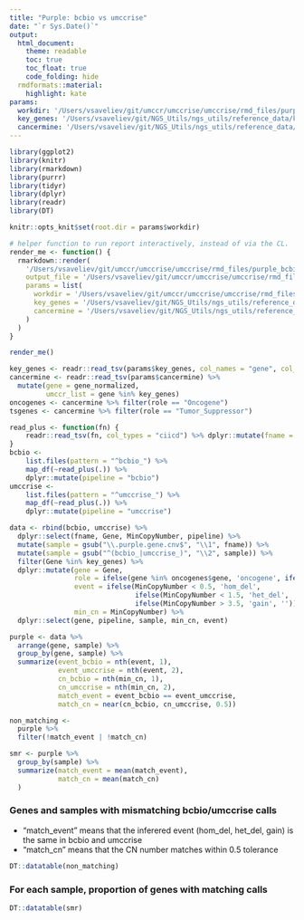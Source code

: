 ```yaml
---
title: "Purple: bcbio vs umccrise"
date: "`r Sys.Date()`"
output:
  html_document:
    theme: readable
    toc: true
    toc_float: true
    code_folding: hide
  rmdformats::material:
    highlight: kate
params:
  workdir: '/Users/vsaveliev/git/umccr/umccrise/umccrise/rmd_files/purple'
  key_genes: '/Users/vsaveliev/git/NGS_Utils/ngs_utils/reference_data/key_genes/key_genes.txt'
  cancermine: '/Users/vsaveliev/git/NGS_Utils/ngs_utils/reference_data/cancermine_collated.tsv'
---
```


```r
library(ggplot2)
library(knitr)
library(rmarkdown)
library(purrr)
library(tidyr)
library(dplyr)
library(readr)
library(DT)
```

```r
knitr::opts_knit$set(root.dir = params$workdir)
```

```r
# helper function to run report interactively, instead of via the CL.
render_me <- function() {
  rmarkdown::render(
    '/Users/vsaveliev/git/umccr/umccrise/umccrise/rmd_files/purple_bcbio_umccrise.Rmd', 
    output_file = '/Users/vsaveliev/git/umccr/umccrise/umccrise/rmd_files/purple_bcbio_umccrise.html',
    params = list(
      workdir = '/Users/vsaveliev/git/umccr/umccrise/umccrise/rmd_files/purple',
      key_genes = '/Users/vsaveliev/git/NGS_Utils/ngs_utils/reference_data/key_genes/key_genes.txt',
      cancermine = '/Users/vsaveliev/git/NGS_Utils/ngs_utils/reference_data/cancermine_collated.tsv'
    )
  )
}

render_me()
```

```r
key_genes <- readr::read_tsv(params$key_genes, col_names = "gene", col_types = "c")$gene
cancermine <- readr::read_tsv(params$cancermine) %>%
  mutate(gene = gene_normalized,
         umccr_list = gene %in% key_genes)
oncogenes <- cancermine %>% filter(role == "Oncogene")
tsgenes <- cancermine %>% filter(role == "Tumor_Suppressor")
```

```r
read_plus <- function(fn) {
    readr::read_tsv(fn, col_types = "ciicd") %>% dplyr::mutate(fname = fn)
}
bcbio <-
    list.files(pattern = "^bcbio_") %>% 
    map_df(~read_plus(.)) %>%
    dplyr::mutate(pipeline = "bcbio")
umccrise <- 
    list.files(pattern = "^umccrise_") %>% 
    map_df(~read_plus(.)) %>%
    dplyr::mutate(pipeline = "umccrise")
```

```r
data <- rbind(bcbio, umccrise) %>% 
  dplyr::select(fname, Gene, MinCopyNumber, pipeline) %>% 
  mutate(sample = gsub("\\.purple.gene.cnv$", "\\1", fname)) %>% 
  mutate(sample = gsub("^(bcbio_|umccrise_)", "\\2", sample)) %>% 
  filter(Gene %in% key_genes) %>% 
  dplyr::mutate(gene = Gene,
                role = ifelse(gene %in% oncogenes$gene, 'oncogene', ifelse(gene %in% tsgenes$gene, 'tsgene', '')),
                event = ifelse(MinCopyNumber < 0.5, 'hom_del',
                               ifelse(MinCopyNumber < 1.5, 'het_del',
                               ifelse(MinCopyNumber > 3.5, 'gain', ''))),
                min_cn = MinCopyNumber) %>%
  dplyr::select(gene, pipeline, sample, min_cn, event)

purple <- data %>% 
  arrange(gene, sample) %>%
  group_by(gene, sample) %>% 
  summarize(event_bcbio = nth(event, 1),
            event_umccrise = nth(event, 2),
            cn_bcbio = nth(min_cn, 1),
            cn_umccrise = nth(min_cn, 2),
            match_event = event_bcbio == event_umccrise,
            match_cn = near(cn_bcbio, cn_umccrise, 0.5))

non_matching <- 
  purple %>% 
  filter(!match_event | !match_cn)

smr <- purple %>% 
  group_by(sample) %>% 
  summarize(match_event = mean(match_event),
            match_cn = mean(match_cn)
  )
```

### Genes and samples with mismatching bcbio/umccrise calls

- "match_event" means that the inferered event (hom_del, het_del, gain) is the same in bcbio and umccrise
- "match_cn" means that the CN number matches within 0.5 tolerance

```r
DT::datatable(non_matching)
```

### For each sample, proportion of genes with matching calls

```r
DT::datatable(smr)
```







